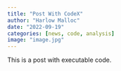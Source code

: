 ```yaml
---
title: "Post With CodeX"
author: "Harlow Malloc"
date: "2022-09-19"
categories: [news, code, analysis]
image: "image.jpg"
---
```


This is a post with executable code.